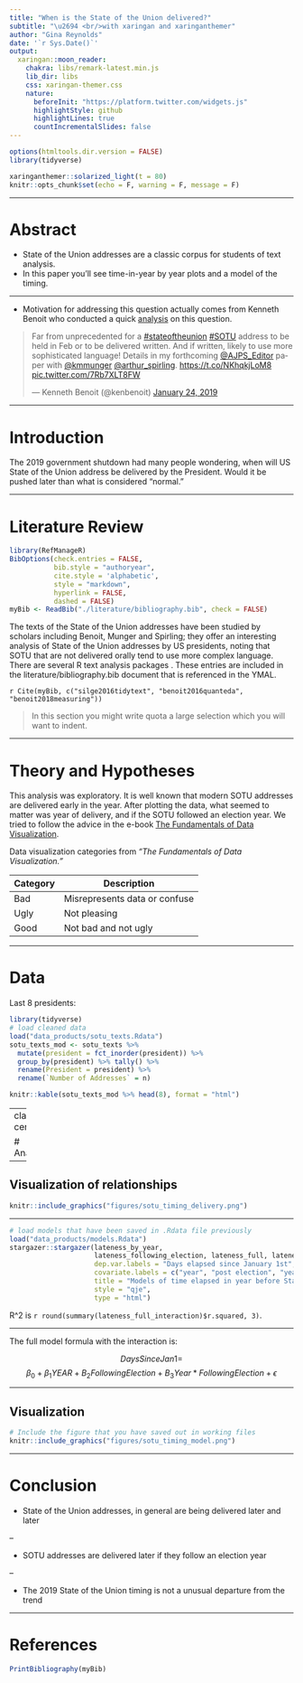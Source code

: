 ```yaml
---
title: "When is the State of the Union delivered?"
subtitle: "\u2694 <br/>with xaringan and xaringanthemer"  
author: "Gina Reynolds"
date: '`r Sys.Date()`'
output:
  xaringan::moon_reader:
    chakra: libs/remark-latest.min.js
    lib_dir: libs
    css: xaringan-themer.css
    nature:
      beforeInit: "https://platform.twitter.com/widgets.js"
      highlightStyle: github
      highlightLines: true
      countIncrementalSlides: false
---
```


```r
options(htmltools.dir.version = FALSE)
library(tidyverse)
```

```r
xaringanthemer::solarized_light(t = 80)
knitr::opts_chunk$set(echo = F, warning = F, message = F)
```


---

# Abstract

- State of the Union addresses are a classic corpus for students of text analysis. 
- In this paper you'll see time-in-year by year plots and a model of the timing.  


---


- Motivation for addressing this question actually comes from Kenneth Benoit who conducted a quick [analysis](https://twitter.com/kenbenoit/status/1088304778088566785) on this question.  


<blockquote class="twitter-tweet" data-lang="en"><p lang="en" dir="ltr">Far from unprecedented for a <a href="https://twitter.com/hashtag/stateoftheunion?src=hash&amp;ref_src=twsrc%5Etfw">#stateoftheunion</a> <a href="https://twitter.com/hashtag/SOTU?src=hash&amp;ref_src=twsrc%5Etfw">#SOTU</a> address to be held in Feb or to be delivered written. And if written, likely to use more sophisticated language! Details in my forthcoming <a href="https://twitter.com/AJPS_Editor?ref_src=twsrc%5Etfw">@AJPS_Editor</a> paper with <a href="https://twitter.com/kmmunger?ref_src=twsrc%5Etfw">@kmmunger</a>  <a href="https://twitter.com/arthur_spirling?ref_src=twsrc%5Etfw">@arthur_spirling</a>. <a href="https://t.co/NKhqkjLoM8">https://t.co/NKhqkjLoM8</a> <a href="https://t.co/7Rb7XLT8FW">pic.twitter.com/7Rb7XLT8FW</a></p>&mdash; Kenneth Benoit (@kenbenoit) <a href="https://twitter.com/kenbenoit/status/1088304778088566785?ref_src=twsrc%5Etfw">January 24, 2019</a></blockquote>
<script async src="https://platform.twitter.com/widgets.js" charset="utf-8"></script>


---

# Introduction

The 2019 government shutdown had many people wondering, when will US State of the Union address be delivered by the President.  Would it be pushed later than what is considered "normal." 



---

# Literature Review



```r
library(RefManageR)
BibOptions(check.entries = FALSE, 
           bib.style = "authoryear", 
           cite.style = 'alphabetic', 
           style = "markdown",
           hyperlink = FALSE, 
           dashed = FALSE)
myBib <- ReadBib("./literature/bibliography.bib", check = FALSE)
```

The texts of the State of the Union addresses have been studied by scholars including Benoit, Munger and Spirling; they offer an interesting analysis of State of the Union addresses by US presidents, noting that SOTU that are not delivered orally tend to use more complex language. There are several R text analysis packages .  These entries are included in the literature/bibliography.bib document that is referenced in the YMAL.  

`r Cite(myBib, c("silge2016tidytext", "benoit2016quanteda", "benoit2018measuring"))`

> In this section you might write quota a large selection which you will want to indent.


---

# Theory and Hypotheses

This analysis was exploratory.  It is well known that modern SOTU addresses are delivered early in the year.  After plotting the data, what seemed to matter was year of delivery, and if the SOTU followed an election year.  We tried to follow the advice in the e-book [The Fundamentals of Data Visualization](https://serialmentor.com/dataviz).

Data visualization categories from *"The Fundamentals of Data Visualization."*

Category | Description
-----|------
Bad  | Misrepresents data or confuse
Ugly | Not pleasing
Good | Not bad and not ugly




---

# Data 

Last 8 presidents:


```r
library(tidyverse)
# load cleaned data
load("data_products/sotu_texts.Rdata")
sotu_texts_mod <- sotu_texts %>% 
  mutate(president = fct_inorder(president)) %>% 
  group_by(president) %>% tally() %>% 
  rename(President = president) %>% 
  rename(`Number of Addresses` = n) 

knitr::kable(sotu_texts_mod %>% head(8), format = "html")
```


---
class: center

# Analysis


---

## Visualization of relationships

```r
knitr::include_graphics("figures/sotu_timing_delivery.png")
```


<!-- In figure \@ref(fig:year) we use LOESS smoothing to summarize the relationship between year and time in year for the categories "following election year" and "not following".  In the linear modelling exercise below, we remove the 1973 cases, given that they are so unusual --- in light of the Nixon impeachment, there were multiple SOTU's delivered that year.  -->

---


<!-- If compiling to html: -->

<!-- We load the models that we've estimated and save out,then prepare the table using stargazer.  -->

```r
# load models that have been saved in .Rdata file previously
load("data_products/models.Rdata")
stargazer::stargazer(lateness_by_year,
                     lateness_following_election, lateness_full, lateness_full_interaction,
                     dep.var.labels = "Days elapsed since January 1st",
                     covariate.labels = c("year", "post election", "year*post election"),
                     title = "Models of time elapsed in year before State of the Union Address", omit.stat = c("all"),
                     style = "qje",
                     type = "html")
```




R^2 is `r round(summary(lateness_full_interaction)$r.squared, 3)`.

---

The full model formula with the interaction is:


$$ DaysSinceJan1 = $$
$$\beta_0  + \beta_1YEAR + B_2FollowingElection + B_3Year*FollowingElection + \epsilon $$

---

## Visualization

```r
# Include the figure that you have saved out in working files
knitr::include_graphics("figures/sotu_timing_model.png")
```




---

# Conclusion


- State of the Union addresses, in general are being delivered later and later

--

- SOTU addresses are delivered later if they follow an election year

--

- The 2019 State of the Union timing is not a unusual departure from the trend




---

# References




```r
PrintBibliography(myBib)
```

